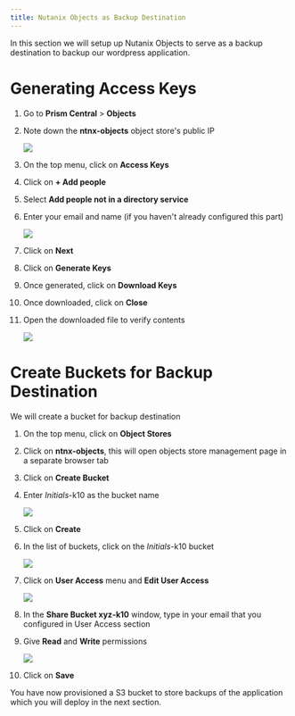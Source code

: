 ```yaml
---
title: Nutanix Objects as Backup Destination
---
```


In this section we will setup up Nutanix Objects to serve as a backup destination to backup our wordpress application.

# Generating Access Keys

1.  Go to **Prism Central** > **Objects**

2.  Note down the **ntnx-objects** object store's public IP

    ![](objects_prep_images/object_public_ip.png)

3.  On the top menu, click on **Access Keys**

4.  Click on **+ Add people**

5.  Select **Add people not in a directory service**

6.  Enter your email and name (if you haven't already configured this part)

    ![](objects_prep_images/objects_access_key.png)

7.  Click on **Next**

8.  Click on **Generate Keys**

9.  Once generated, click on **Download Keys**

10. Once downloaded, click on **Close**

11. Open the downloaded file to verify contents

    ![](objects_prep_images/xyz_access_key.png)

# Create Buckets for Backup Destination

We will create a bucket for backup destination

1.  On the top menu, click on **Object Stores**

2.  Click on **ntnx-objects**, this will open objects store management
    page in a separate browser tab

3.  Click on **Create Bucket**

4.  Enter *Initials*-k10 as the bucket name

    ![](objects_prep_images/create_k10_bucket.png)

5.  Click on **Create**

6.  In the list of buckets, click on the *Initials*-k10 bucket

    ![](objects_prep_images/bucket_config.png)

7.  Click on **User Access** menu and **Edit User Access**

    ![](objects_prep_images/bucket_ua.png)

8.  In the **Share Bucket xyz-k10** window, type in your email that you configured in User Access section

9.  Give **Read** and **Write** permissions

    ![](objects_prep_images/share_k10_bucket.png)

10. Click on **Save**

You have now provisioned a S3 bucket to store backups of the application which you will deploy in the next section.